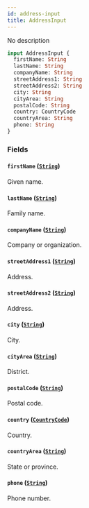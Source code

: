 ```yaml
---
id: address-input
title: AddressInput
---
```



No description

```graphql
input AddressInput {
  firstName: String
  lastName: String
  companyName: String
  streetAddress1: String
  streetAddress2: String
  city: String
  cityArea: String
  postalCode: String
  country: CountryCode
  countryArea: String
  phone: String
}
```


### Fields

#### `firstName` ([`String`](../../../developer/api-reference/scalars/string))

Given name.


#### `lastName` ([`String`](../../../developer/api-reference/scalars/string))

Family name.


#### `companyName` ([`String`](../../../developer/api-reference/scalars/string))

Company or organization.


#### `streetAddress1` ([`String`](../../../developer/api-reference/scalars/string))

Address.


#### `streetAddress2` ([`String`](../../../developer/api-reference/scalars/string))

Address.


#### `city` ([`String`](../../../developer/api-reference/scalars/string))

City.


#### `cityArea` ([`String`](../../../developer/api-reference/scalars/string))

District.


#### `postalCode` ([`String`](../../../developer/api-reference/scalars/string))

Postal code.


#### `country` ([`CountryCode`](../../../developer/api-reference/enums/country-code))

Country.


#### `countryArea` ([`String`](../../../developer/api-reference/scalars/string))

State or province.


#### `phone` ([`String`](../../../developer/api-reference/scalars/string))

Phone number.




